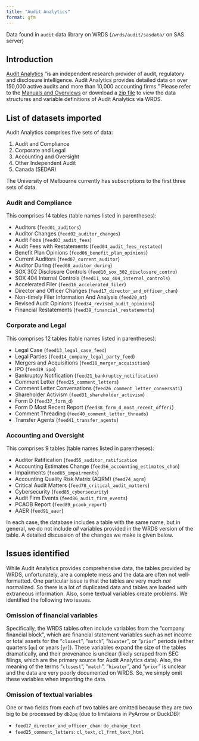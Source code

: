 ```yaml
---
title: "Audit Analytics"
format: gfm
---
```


Data found in `audit` data library on WRDS (`/wrds/audit/sasdata/` on SAS server)

## Introduction
[Audit Analytics](https://www.auditanalytics.com/) "is an independent research provider of audit, regulatory and disclosure intelligence. Audit Analytics provides detailed data on over 150,000 active audits and more than 10,000 accounting firms." Please refer to the [Manuals and Overviews](https://wrds-www.wharton.upenn.edu/pages/support/manuals-and-overviews/audit-analytics/) or download a [zip file](https://github.com/mccgr/wrds_pg/blob/master/audit/AuditAnalyticsManuals.zip?raw=true) to view the data structures and variable definitions of Audit Analytics via WRDS.

## List of datasets imported

Audit Analytics comprises five sets of data:

 1. Audit and Compliance
 2. Corporate and Legal
 3. Accounting and Oversight
 4. Other Independent Audit
 5. Canada (SEDAR)

The University of Melbourne currently has subscriptions to the first three sets of data.

### Audit and Compliance

This comprises 14 tables (table names listed in parentheses):

- Auditors (`feed01_auditors`)
- Auditor Changes (`feed02_auditor_changes`)
- Audit Fees (`feed03_audit_fees`)
- Audit Fees with Restatements (`feed04_audit_fees_restated`)
- Benefit Plan Opinions (`feed06_benefit_plan_opinions`)
- Current Auditors (`feed07_current_auditor`)
- Auditor During (`feed08_auditor_during`)
- SOX 302 Disclosure Controls (`feed10_sox_302_disclosure_contro`)
- SOX 404 Internal Controls (`feed11_sox_404_internal_controls`)
- Accelerated Filer (`feed16_accelerated_filer`)
- Director and Officer Changes (`feed17_director_and_officer_chan`)
- Non-timely Filer Information And Analysis (`feed20_nt`)
- Revised Audit Opinions (`feed34_revised_audit_opinions`)
- Financial Restatements (`feed39_financial_restatements`)

### Corporate and Legal

This comprises 12 tables (table names listed in parentheses):

 - Legal Case (`feed13_legal_case_feed`)
 - Legal Parties (`feed14_company_legal_party_feed`)
 - Mergers and Acquisitions (`feed18_merger_acquisition`)
 - IPO (`feed19_ipo`)
 - Bankruptcy Notification (`feed21_bankruptcy_notification`)
 - Comment Letter (`feed25_comment_letters`)
 - Comment Letter Conversations (`feed26_comment_letter_conversati`) 
 - Shareholder Activism (`feed31_shareholder_activism`)
 - Form D (`feed37_form_d`)
 - Form D Most Recent Report (`feed38_form_d_most_recent_offeri`)
 - Comment Threading (`feed40_comment_letter_threads`)
 - Transfer Agents (`feed41_transfer_agents`)
 
### Accounting and Oversight

This comprises 9 tables (table names listed in parentheses):

 - Auditor Ratification (`feed55_auditor_ratification`
 - Accounting Estimates Change (`feed56_accounting_estimates_chan`)	
 - Impairments (`feed65_impairments`)
 - Accounting Quality Risk Matrix (AQRM) (`feed74_aqrm`)	
 - Critical Audit Matters (`feed78_critical_audit_matters`)
 - Cybersecurity (`feed85_cybersecurity`)	
 - Audit Firm Events (`feed86_audit_firm_events`)	
 - PCAOB Report (`feed89_pcaob_report`)
 - AAER (`feed91_aaer`)
 
In each case, the database includes a table with the same name, but in general, we do not include *all* variables provided in the WRDS version of the table.
A detailed discussion of the changes we make is given below.

## Issues identified

While Audit Analytics provides comprehensive data, the tables provided by WRDS, unfortunately, are a complete mess and the data are often not well-formatted.
One particular issue is that the tables are very much *not* normalized.
So there is a lot of duplicated data and tables are loaded with extraneous information.
Also, some textual variables create problems.
We identified the following two issues.

### Omission of financial variables

Specifically, the WRDS tables often include variables from the "company financial block", which are financial statement variables such as net income or total assets for the "`closest`", "`match`", "`hiwater`", or "`prior`" periods (either quarters [`qu`] or years [`yr`]).
These variables expand the size of the tables dramatically, and their provenance is unclear (likely scraped from SEC filings, which are the primary source for Audit Analytics data).
Also, the meaning of the terms "`closest`", "`match`", "`hiwater`", and "`prior`" is unclear and the data are very poorly documented on WRDS.
So, we simply omit these variables when importing the data.

### Omission of textual variables

One or two fields from each of two tables are omitted because they are two big to be processed by `db2pq` (due to limitaions in PyArrow or DuckDB):

 - `feed17_director_and_officer_chan`: `do_change_text`
 - `feed25_comment_letters`: `cl_text`, `cl_frmt_text_html`
